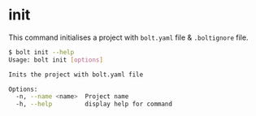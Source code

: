 
<Meta pageTitle="init | bolt-framework" description="Run Docker containers, child processes, or even encapsulate your entire project within a VM, all under one unified API." />





# init

This command initialises a project with `bolt.yaml` file & `.boltignore` file.

```bash
$ bolt init --help
Usage: bolt init [options]

Inits the project with bolt.yaml file

Options:
  -n, --name <name>  Project name
  -h, --help         display help for command
```
